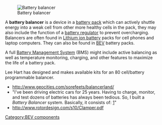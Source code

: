 [[Image:Lipoly equalizer.jpg|thumb|Battery balancer]]

A '''battery balancer''' is a device in a [[battery pack]] which can actively shuttle energy into a weak cell from other more healthy cells in the pack, they may also include the function of a [[battery regulator]] to prevent overcharging.  Balancers are often found in [[Lithium ion battery]] packs for cell phones and laptop computers. They can also be found in [[battery electric vehicle|BEV]] battery packs.

A full [[Battery Management System]] (BMS) might include active balancing as well as temperature monitoring, charging, and other features to maximize the life of a battery pack.

Lee Hart has designed and makes available kits for an 80 cell/battery programmable balancer.
* http://www.geocities.com/sorefeets/balancerland/
* "I've been driving electric cars for 25 years. Having to charge, monitor, and test dozens of batteries has always been tedious. So, I built a ''Battery Balancer'' system.  Basically, it consists of: [http://autos.groups.yahoo.com/group/Prius_Technical_Stuff/message/15446]"
* http://www.rotordesign.com/s10/Clamper.pdf

[[Category:BEV components]]